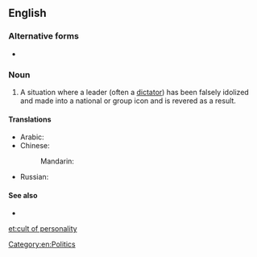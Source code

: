 ==English==

===Alternative forms===
* {{l|en|personality cult}}

===Noun===
{{en-noun|head=[[cult]] [[of]] [[personality]]|cults of personality}}

# A situation where a leader (often a [[dictator]]) has been falsely idolized and made into a national or group icon and is revered as a result.

====Translations====
{{trans-top}}
* Arabic: {{t-needed|ar}}
* Chinese:
*: Mandarin: {{t-needed|cmn}}
{{trans-mid}}
* Russian: {{t|ru|культ ли́чности|m|sc=Cyrl}}
{{trans-bottom}}

====See also====
*{{pedialite}}

[[Category:en:Politics]]

[[et:cult of personality]]